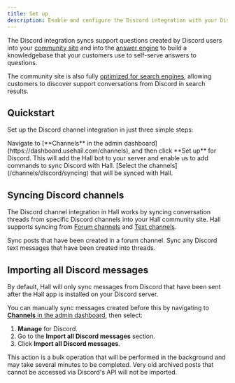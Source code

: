 ```yaml
---
title: Set up
description: Enable and configure the Discord integration with your Discord server
---
```


The Discord integration syncs support questions created by Discord users into your [community site](/community-site) and into the [answer engine](/answer-engine) to build a knowledgebase that your customers use to self-serve answers to questions.

The community site is also fully [optimized for search engines](/search-engine-optimization), allowing customers to discover support conversations from Discord in search results.

## Quickstart

Set up the Discord channel integration in just three simple steps:

<Steps>
  <Step title="Enable the Discord channel in Hall">
    Navigate to [**Channels** in the admin dashboard](https://dashboard.usehall.com/channels), and then click **Set up** for Discord.
  </Step>
  <Step title="Install the Hall Discord app in your server">
   This will add the Hall bot to your server and enable us to add commands to sync Discord with Hall.
  </Step>
  <Step title="Select the Discord channels to sync with Hall">
    [Select the channels](/channels/discord/syncing) that will be synced with Hall.
  </Step>
</Steps>

## Syncing Discord channels

The Discord channel integration in Hall works by syncing conversation threads from specific Discord channels into your Hall community site. Hall supports syncing from [Forum channels](/channels/discord/syncing#discord-forum-channels) and [Text channels](/channels/discord/syncing#discord-text-channels).

<CardGroup cols={2}>
  <Card title="Forum channels" href="/channels/discord/syncing#discord-forum-channels">
    Sync posts that have been created in a forum channel.
  </Card>
  <Card title="Text channels" href="/channels/discord/syncing#discord-text-channels">
    Sync any Discord text messages that have been created into threads.
  </Card>
</CardGroup>

## Importing all Discord messages

By default, Hall will only sync messages from Discord that have been sent after the Hall app is installed on your Discord server.

You can manually sync messages created before this by navigating to [**Channels** in the admin dashboard](https://dashboard.usehall.com/channels), then select:
1. **Manage** for Discord.
2. Go to the **Import all Discord messages** section.
3. Click **Import all Discord messages**.

This action is a bulk operation that will be performed in the background and may take several minutes to be completed. Very old archived posts that cannot be accessed via Discord's API will not be imported.